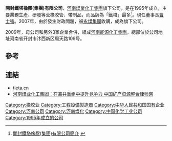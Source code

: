 '''開封鐵塔橡膠(集團)有限公司'''，[[河南煤業化工集團|河南煤業化工集團]]旗下公司，是在1995年成立，主要業務生產、研發等营橡胶管、带制品，而品牌為「鐵塔」最多<ref>[http://www.tieta.cn/page/html/company.php 開封鐵塔橡膠(集團)有限公司簡介] {{webarchive|url=https://web.archive.org/web/20130405090205/http://www.tieta.cn/page/html/company.php |date=2013-04-05 }}</ref>。現任董事長[[曹士強|曹士強]]。2007年，由於發生財政問題，被[[永煤集團|永煤集團]]收購，成為旗下公司。

2009年，母公司和另外3家企業合併，組成[[河南能源化工集團|河南能源化工集團]]。總部位於公司地址河南省开封市汴西新区周天路109号。

==參考==
{{reflist}}

==連結==
*[https://web.archive.org/web/20111015231948/http://www.tieta.cn/ tieta.cn]
*[https://web.archive.org/web/20181002135719/http://www.chinaelw.com/show.asp?id=647 河南煤业化工集团：在兼并重组中提升竞争力 中国矿产资源整合律师网]

[[Category:橡胶业|Category:橡胶业]]
[[Category:工程設備製造商|Category:工程設備製造商]]
[[Category:中华人民共和国国有企业|Category:中华人民共和国国有企业]]
[[Category:河南公司|Category:河南公司]]
[[Category:河南煤化|Category:河南煤化]]
[[Category:中国化学工业公司|Category:中国化学工业公司]]
[[Category:1995年成立的公司|Category:1995年成立的公司]]